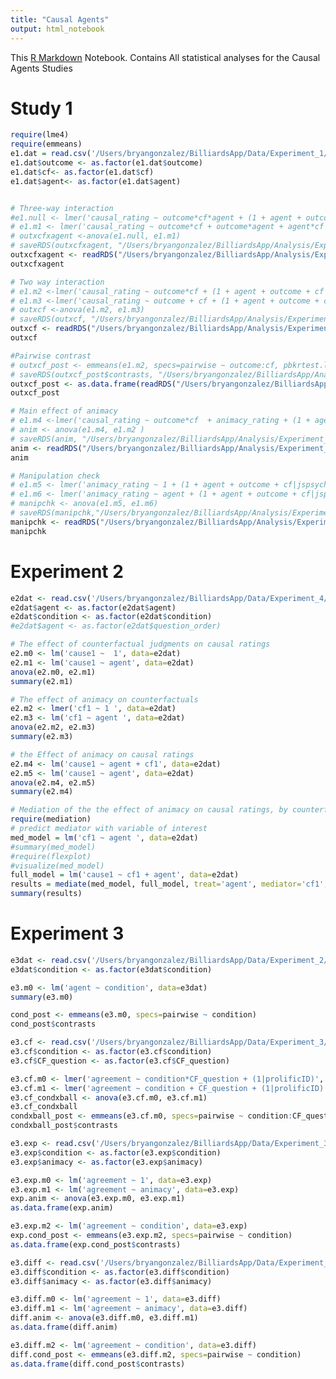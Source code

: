 ```yaml
---
title: "Causal Agents"
output: html_notebook
---
```


This [R Markdown](http://rmarkdown.rstudio.com) Notebook. Contains All statistical analyses for the Causal Agents Studies

# Study 1

```r
require(lme4)
require(emmeans)
e1.dat = read.csv('/Users/bryangonzalez/BilliardsApp/Data/Experiment_1/e1dat.csv')
e1.dat$outcome <- as.factor(e1.dat$outcome)
e1.dat$cf<- as.factor(e1.dat$cf)
e1.dat$agent<- as.factor(e1.dat$agent)


# Three-way interaction
#e1.null <- lmer('causal_rating ~ outcome*cf*agent + (1 + agent + outcome + cf|jspsychID) + (1 + agent|vid_num)', data=e1.dat, REML=FALSE)
# e1.m1 <- lmer('causal_rating ~ outcome*cf + outcome*agent + agent*cf +  (1 + agent + outcome + cf|jspsychID) + (1 + agent|vid_num)', data=e1.dat, REML=FALSE)
# outxcfxagent <-anova(e1.null, e1.m1)
# saveRDS(outxcfxagent, "/Users/bryangonzalez/BilliardsApp/Analysis/Experiment_1/rmodels/outxcfxagnt.rda")
outxcfxagent <- readRDS("/Users/bryangonzalez/BilliardsApp/Analysis/Experiment_1/rmodels/outxcfxagnt.rda")
outxcfxagent

# Two way interaction 
# e1.m2 <-lmer('causal_rating ~ outcome*cf + (1 + agent + outcome + cf |jspsychID) + (1 + agent|vid_num)', data=e1.dat, REML=FALSE)
# e1.m3 <-lmer('causal_rating ~ outcome + cf + (1 + agent + outcome + cf |jspsychID) + (1 + agent|vid_num)', data=e1.dat, REML=FALSE)
# outxcf <-anova(e1.m2, e1.m3)
# saveRDS(outxcf, "/Users/bryangonzalez/BilliardsApp/Analysis/Experiment_1/rmodels/outxcf.rda")
outxcf <- readRDS("/Users/bryangonzalez/BilliardsApp/Analysis/Experiment_1/rmodels/outxcf.rda")
outxcf

#Pairwise contrast
# outxcf_post <- emmeans(e1.m2, specs=pairwise ~ outcome:cf, pbkrtest.limit = 5040)
# saveRDS(outxcf_post$contrasts, "/Users/bryangonzalez/BilliardsApp/Analysis/Experiment_1/rmodels/outxcf_post.rda")
outxcf_post <- as.data.frame(readRDS("/Users/bryangonzalez/BilliardsApp/Analysis/Experiment_1/rmodels/outxcf_post.rda"))
outxcf_post

# Main effect of animacy
# e1.m4 <-lmer('causal_rating ~ outcome*cf  + animacy_rating + (1 + agent + outcome + cf|jspsychID) + (1+agent |vid_num)', data=e1.dat, REML=FALSE)
# anim <- anova(e1.m4, e1.m2 )
# saveRDS(anim, "/Users/bryangonzalez/BilliardsApp/Analysis/Experiment_1/rmodels/anim.rda")
anim <- readRDS("/Users/bryangonzalez/BilliardsApp/Analysis/Experiment_1/rmodels/anim.rda")
anim

# Manipulation check
# e1.m5 <- lmer('animacy_rating ~ 1 + (1 + agent + outcome + cf|jspsychID) + (1+agent |vid_num)', data=e1.dat, REML=FALSE)
# e1.m6 <- lmer('animacy_rating ~ agent + (1 + agent + outcome + cf|jspsychID) + (1+agent |vid_num)', data=e1.dat, REML=FALSE)
# manipchk <- anova(e1.m5, e1.m6)
# saveRDS(manipchk,"/Users/bryangonzalez/BilliardsApp/Analysis/Experiment_1/rmodels/manipchk.rda" )
manipchk <- readRDS("/Users/bryangonzalez/BilliardsApp/Analysis/Experiment_1/rmodels/manipchk.rda")
manipchk

```

# Experiment 2

```r
e2dat <- read.csv('/Users/bryangonzalez/BilliardsApp/Data/Experiment_4/e4_dat.csv')
e2dat$agent <- as.factor(e2dat$agent)
e2dat$condition <- as.factor(e2dat$condition)
#e2dat$agent <- as.factor(e2dat$question_order)

# The effect of counterfactual judgments on causal ratings
e2.m0 <- lm('cause1 ~  1', data=e2dat)
e2.m1 <- lm('cause1 ~ agent', data=e2dat)
anova(e2.m0, e2.m1)
summary(e2.m1)

# The effect of animacy on counterfactuals 
e2.m2 <- lmer('cf1 ~ 1 ', data=e2dat)
e2.m3 <- lm('cf1 ~ agent ', data=e2dat)
anova(e2.m2, e2.m3)
summary(e2.m3)

# the Effect of animacy on causal ratings
e2.m4 <- lm('cause1 ~ agent + cf1', data=e2dat)
e2.m5 <- lm('cause1 ~ agent', data=e2dat)
anova(e2.m4, e2.m5)
summary(e2.m4)

# Mediation of the the effect of animacy on causal ratings, by counterfactuals
require(mediation)
# predict mediator with variable of interest
med_model = lm('cf1 ~ agent ', data=e2dat)
#summary(med_model)
#require(flexplot)
#visualize(med_model)
full_model = lm('cause1 ~ cf1 + agent', data=e2dat)
results = mediate(med_model, full_model, treat='agent', mediator='cf1', control.value = "inanimate", treat.value = "animate", boot=TRUE)
summary(results)
```


# Experiment 3
```r
e3dat <- read.csv('/Users/bryangonzalez/BilliardsApp/Data/Experiment_2/e3_dat.csv')
e3dat$condition <- as.factor(e3dat$condition)

e3.m0 <- lm('agent ~ condition', data=e3dat)
summary(e3.m0)

```

```r

cond_post <- emmeans(e3.m0, specs=pairwise ~ condition)
cond_post$contrasts
```

```r
e3.cf <- read.csv('/Users/bryangonzalez/BilliardsApp/Data/Experiment_3/CFD_items.csv')
e3.cf$condition <- as.factor(e3.cf$condition)
e3.cf$CF_question <- as.factor(e3.cf$CF_question)

e3.cf.m0 <- lmer('agreement ~ condition*CF_question + (1|prolificID)', data=e3.cf, REML=FALSE)
e3.cf.m1 <- lmer('agreement ~ condition + CF_question + (1|prolificID)', data=e3.cf, REML=FALSE)
e3.cf_condxball <- anova(e3.cf.m0, e3.cf.m1)
e3.cf_condxball
condxball_post <- emmeans(e3.cf.m0, specs=pairwise ~ condition:CF_question)
condxball_post$contrasts
```

```r
e3.exp <- read.csv('/Users/bryangonzalez/BilliardsApp/Data/Experiment_3/agnt_suprs.csv')
e3.exp$condition <- as.factor(e3.exp$condition)
e3.exp$animacy <- as.factor(e3.exp$animacy)

e3.exp.m0 <- lm('agreement ~ 1', data=e3.exp)
e3.exp.m1 <- lm('agreement ~ animacy', data=e3.exp)
exp.anim <- anova(e3.exp.m0, e3.exp.m1)
as.data.frame(exp.anim)

e3.exp.m2 <- lm('agreement ~ condition', data=e3.exp)
exp.cond_post <- emmeans(e3.exp.m2, specs=pairwise ~ condition)
as.data.frame(exp.cond_post$contrasts)

```

```r
e3.diff <- read.csv('/Users/bryangonzalez/BilliardsApp/Data/Experiment_3/agnt_diff.csv')
e3.diff$condition <- as.factor(e3.diff$condition)
e3.diff$animacy <- as.factor(e3.diff$animacy)

e3.diff.m0 <- lm('agreement ~ 1', data=e3.diff)
e3.diff.m1 <- lm('agreement ~ animacy', data=e3.diff)
diff.anim <- anova(e3.diff.m0, e3.diff.m1)
as.data.frame(diff.anim)

e3.diff.m2 <- lm('agreement ~ condition', data=e3.diff)
diff.cond_post <- emmeans(e3.diff.m2, specs=pairwise ~ condition)
as.data.frame(diff.cond_post$contrasts)
```